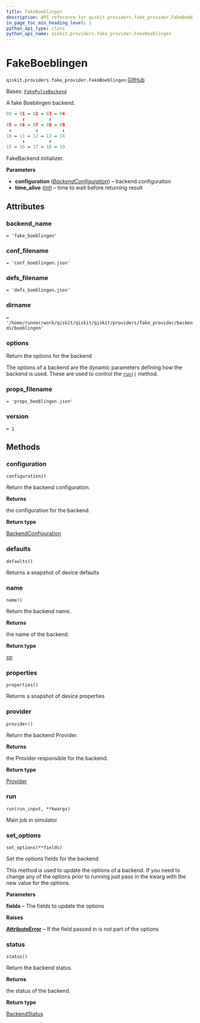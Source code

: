 ```yaml
---
title: FakeBoeblingen
description: API reference for qiskit.providers.fake_provider.FakeBoeblingen
in_page_toc_min_heading_level: 1
python_api_type: class
python_api_name: qiskit.providers.fake_provider.FakeBoeblingen
---
```


# FakeBoeblingen

<span id="qiskit.providers.fake_provider.FakeBoeblingen" />

`qiskit.providers.fake_provider.FakeBoeblingen` [GitHub](https://github.com/qiskit/qiskit/tree/stable/0.46/qiskit/providers/fake_provider/backends/boeblingen/fake_boeblingen.py "view source code")

Bases: [`FakePulseBackend`](providers_fake_provider#qiskit.providers.fake_provider.FakePulseBackend "qiskit.providers.fake_provider.fake_pulse_backend.FakePulseBackend")

A fake Boeblingen backend.

```python
00 ↔ 01 ↔ 02 ↔ 03 ↔ 04
      ↕         ↕
05 ↔ 06 ↔ 07 ↔ 08 ↔ 09
 ↕         ↕         ↕
10 ↔ 11 ↔ 12 ↔ 13 ↔ 14
      ↕         ↕
15 ↔ 16 ↔ 17 ↔ 18 ↔ 19
```

FakeBackend initializer.

**Parameters**

*   **configuration** ([*BackendConfiguration*](qiskit.providers.models.BackendConfiguration "qiskit.providers.models.BackendConfiguration")) – backend configuration
*   **time\_alive** ([*int*](https://docs.python.org/3/library/functions.html#int "(in Python v3.12)")) – time to wait before returning result

## Attributes

<span id="qiskit.providers.fake_provider.FakeBoeblingen.backend_name" />

### backend\_name

`= 'fake_boeblingen'`

<span id="qiskit.providers.fake_provider.FakeBoeblingen.conf_filename" />

### conf\_filename

`= 'conf_boeblingen.json'`

<span id="qiskit.providers.fake_provider.FakeBoeblingen.defs_filename" />

### defs\_filename

`= 'defs_boeblingen.json'`

<span id="qiskit.providers.fake_provider.FakeBoeblingen.dirname" />

### dirname

`= '/home/runner/work/qiskit/qiskit/qiskit/providers/fake_provider/backends/boeblingen'`

<span id="qiskit.providers.fake_provider.FakeBoeblingen.options" />

### options

Return the options for the backend

The options of a backend are the dynamic parameters defining how the backend is used. These are used to control the [`run()`](#qiskit.providers.fake_provider.FakeBoeblingen.run "qiskit.providers.fake_provider.FakeBoeblingen.run") method.

<span id="qiskit.providers.fake_provider.FakeBoeblingen.props_filename" />

### props\_filename

`= 'props_boeblingen.json'`

<span id="qiskit.providers.fake_provider.FakeBoeblingen.version" />

### version

`= 1`

## Methods

### configuration

<span id="qiskit.providers.fake_provider.FakeBoeblingen.configuration" />

`configuration()`

Return the backend configuration.

**Returns**

the configuration for the backend.

**Return type**

[BackendConfiguration](qiskit.providers.models.BackendConfiguration "qiskit.providers.models.BackendConfiguration")

### defaults

<span id="qiskit.providers.fake_provider.FakeBoeblingen.defaults" />

`defaults()`

Returns a snapshot of device defaults

### name

<span id="qiskit.providers.fake_provider.FakeBoeblingen.name" />

`name()`

Return the backend name.

**Returns**

the name of the backend.

**Return type**

[str](https://docs.python.org/3/library/stdtypes.html#str "(in Python v3.12)")

### properties

<span id="qiskit.providers.fake_provider.FakeBoeblingen.properties" />

`properties()`

Returns a snapshot of device properties

### provider

<span id="qiskit.providers.fake_provider.FakeBoeblingen.provider" />

`provider()`

Return the backend Provider.

**Returns**

the Provider responsible for the backend.

**Return type**

[Provider](qiskit.providers.Provider "qiskit.providers.Provider")

### run

<span id="qiskit.providers.fake_provider.FakeBoeblingen.run" />

`run(run_input, **kwargs)`

Main job in simulator

### set\_options

<span id="qiskit.providers.fake_provider.FakeBoeblingen.set_options" />

`set_options(**fields)`

Set the options fields for the backend

This method is used to update the options of a backend. If you need to change any of the options prior to running just pass in the kwarg with the new value for the options.

**Parameters**

**fields** – The fields to update the options

**Raises**

[**AttributeError**](https://docs.python.org/3/library/exceptions.html#AttributeError "(in Python v3.12)") – If the field passed in is not part of the options

### status

<span id="qiskit.providers.fake_provider.FakeBoeblingen.status" />

`status()`

Return the backend status.

**Returns**

the status of the backend.

**Return type**

[BackendStatus](qiskit.providers.models.BackendStatus "qiskit.providers.models.BackendStatus")

